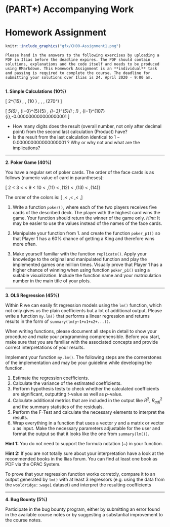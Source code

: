 # (PART\*) Accompanying Work {-}


# Homework Assignment {-}

```r
knitr::include_graphics("gfx/CH00-Assignment1.png")
```

```block2
Please hand in the answers to the following exercises by uploading a PDF in Ilias before the deadline expires. The PDF should contain solutions, explanations and the code itself and needs to be produced using RMarkdown. This Homework Assignment is an **individual** task and passing is required to complete the course. The deadline for submitting your solutions over Ilias is 24. April 2020 - 9:00 am.
  
```

**1. Simple Calculations (10%)**

\[ 2^{15} ,\quad
\frac{20}{\sqrt{\pi}} ,\quad
{10 \choose 5} ,\quad
\ln{\frac{2+4}{4+3}} ,\quad
\sqrt[3]{-27},\quad
\sin(270^\circ)
\]

\[ \log_5(6) ,\quad
\sum_{i=0}^{5}{5} ,\quad
\sum_{i=3}^{5}{i \; !} ,\quad
\prod_{i=1}^{107}{i},\quad
1-0.000000000000000001
\]

- How many digits does the result (overall number, not only after decimal point) from the second last calculation (Product) have?
- Is the result from the last calculation identical to $1-0.000000000000000001$ ? Why or why not and what are the implications? 

***

**2. Poker Game (40%)**

You have a regular set of poker cards. The order of the face cards is as follows (numeric value of card in parantheses): 

\[ 2 < 3 < \ldots < 9 < 10 < \text{Jack}\,(11) < \text{Queen}\,(12) < \text{King}\,(13) < \text{Ace}\,(14)\]

The order of the colors is: 
\[ \text{Diamonds}\,\diamondsuit < \text{Clubs}\,\clubsuit < \text{Hearts}\,\heartsuit < \text{Spades} \,\spadesuit\]

1. Write a function `poker()`, where each of the two players receives five cards of the described deck. The player with the highest card wins the game. Your function should return the winner of the game only. *Hint:* It may be easier to use the values instead of the names of the face cards.

2. Manipulate your function from 1. and create the function `poker_p1()` so that Player 1 has a 60% chance of getting a King and therefore wins more often. 

3. Make yourself familiar with the function `replicate()`. Apply your knowledge to the original and manipulated function and play the implemented games one million times. Visually prove that Player 1 has a higher chance of winning when using function `poker_p1()` using a suitable visualization. Include the function name and your matriculation number in the main title of your plots.

***

**3. OLS Regression (45%)**

Within R we can easily fit regression models using the `lm()` function, which not only gives us the plain coefficients but a lot of additional output. Please write a function `my.lm()` that performs a linear regression and returns results in the form of `summary(lm(y~1+x1+x2+...))`. 

When writing functions, please document all steps in detail to show your procedure and make your programming comprehensible. Before you start, make sure that you are familiar with the associated concepts and provide correct interpretations of your results.

Implement your function `my.lm()`. The following steps are the cornerstones of the implementation and may be your guideline while developing the function.

1. Estimate the regression coefficients.
2. Calculate the variance of the estimated coefficients.
3. Perform hypothesis tests to check whether the calculated coefficients are significant, outputting $t$-value as well as $p$-value.
4. Calculate additional metrics that are included in the output like $R^2$, $R_{adj}^2$ and the summary statistics of the residuals.
5. Perform the F-Test and calculate the necessary elements to interpret the results.
6. Wrap everything in a function that uses a vector $y$ and a matrix or vector $x$ as input. Make the necessary parameters adjustable for the user and format the output so that it looks like the one from `summary(lm())`. 

**Hint 1:** You do not need to support the formula notation (~) in your function.

**Hint 2:** If you are not totally sure about your interpretation have a look at the recommended books in the Ilias forum. You can find at least one book as PDF via the OPAC System.

To prove that your regression function works corretcly, compare it to an output generated by `lm()` with at least 3 regressors (e.g. using the data from the `wooldridge::wage1` dataset) and interpret the resulting coefficients

***

**4. Bug Bounty (5%)**

Participate in the bug bounty program, either by submitting an error found in the available course notes or by suggesting a substantial improvement to the course notes. 
<!--

```block2
Please hand in the answers to the following exercises by uploading a PDF in Ilias before the deadline expires. The PDF should contain solutions, explanations and the code itself and needs to be produced using RMarkdown. This Assignment is an **individual** task, will be graded and counts towards your final grade. The deadline for submitting your solutions is 6. June 2019 - 14:15.
  
```

**1. Documentation (10%)**

High-quality documentation is extremely important for programming projects. 10% of the marks for this assignment are awarded for high-quality documentation of your produced solution. Criteria for the evaluation are:

- Completeness and integrity of the code and user documentation
- Consistency and clarity of your program documentation
- Sharpness of additional explanations and descriptions
- Clarity of the code itself

***

**2. Poker Game (40%)**

You have a regular set of poker cards. The order of the face cards is as follows (numeric value of card in parantheses): 

\[ 2 < 3 < \ldots < 9 < 10 < \text{Jack}\,(11) < \text{Queen}\,(12) < \text{King}\,(13) < \text{Ace}\,(14)\]

The order of the colors is: 
\[ \text{Diamonds}\,\diamondsuit < \text{Clubs}\,\clubsuit < \text{Hearts}\,\heartsuit < \text{Spades} \,\spadesuit\]

1. Write a function `poker()`, where each of the two players receives five cards of the described deck. The player with the highest card wins the game. Your function should return the winner of the game only. *Hint:* It may be easier to use the values instead of the names of the face cards.

2. Manipulate your function from 1. and create the function `poker_p1()` so that Player 1 has a 60% chance of getting a King and therefore wins more often. 

3. Make yourself familiar with the function `replicate()`. Apply your knowledge to the original and manipulated function and play the implemented games one million times. Visually prove that Player 1 has a higher chance of winning when using function `poker_p1()` using a suitable visualization. Include the function name and your matriculation number in the main title of your plots.

***

**3. Big Data (45%)**

Handling huge datasets gets more and more important as the produced amount of data grows steadily. The zip-Archive `BigDataFiles` uploaded in Ilias contains data for multiple variables segmented into many files storing comma-separated values. Download the provided data, extract the files into a separate folder to your hard drive and write R-Code to solve the following tasks:

1. Load all files into R and combine all observations of the 25 Variables in an appropriate data structure.
2. Calculate the arithmetic mean, standard deviation, maximum and minimum for the 25 variables and combine the results including the name of the variable in a dataframe. Round mean and standard deviation to a single digit when listing them in the dataframe.
3. Which variable has the highest mean and which the highest standard deviation?
4. How many missing values (`NA`) are in the data? What percentage of the observations is missing?
5. What is the smallest absolute value in the dataset? To which variable does it belong and where is it located (index values)?
6. Assuming all 25 variables are drawn from normal distributions: Normalize the variables so that they are standard normally distributed.
7. What is the absolute maximum value in the dataset after normalization?
8. Perform a  Correlation-Test for every variable against every other and report the p-value of each test you performed in a table (rounded to 2 digits). Include this table in your document. How many tests have to be performed if simply following the directions in this question and how many are really necessary?
9. Interpret the two tests with smallest and highest p-value as learned in your undergraduate statistics course.

**Tip:** Depending on your computers' performance the requested computations may take some time. When developing your solution it is good advice not to perform all actions on the whole dataset every time you try your code. Select a few files (e.g. 10) and test your code with them first to get a working routine before computing the final results using the entire dataset.

**Bonus:** This exercise can be solved using many different ways. Generally, it is possible to do everything with completely vectorized functions instead of `for`, `while` or `repeat`-loops. You can earn a bonus on this exercise of *up to 20%* if you solve this exercise with vectorized code (`apply`, `lapply`, `mapply`, etc.). Decide before you start, rather use classical loops instead of 'failing' by trying to earn the bonus.

***

**4. Bug Bounty (5%)**

Participate in the bug bounty program, either by submitting an error found in the available course notes or by suggesting a substantial improvement to the course notes. 



# Assignment II {-}

```r
knitr::include_graphics("gfx/CH00-Assignment2.png")
```

```block2
This assignment consists of different exercises for Bachelor and Master Students - choose the correct set of tasks accordingly. Please hand in the answers to the following exercises as RMarkdown file (*.Rmd) via Email (benjamin.buchwitz@ku.de) and as paper copy before the deadline expires. This Assignment will be graded and counts towards your final grade. 
  
```

### Bachelor {-}

**1. OLS Regression**

Within R we can easily fit regression models using the `lm()` function, which not only gives us the plain coefficients but a lot of additional output. Please write a function `my.lm()` that performs a linear regression and returns results in the form of `summary(lm(y~1+x1+x2+...))`. 

When writing functions, please document all steps in detail to show your procedure and make your programming comprehensible.Before you start, make sure that you are familiar with the associated concepts. 

First, explain the theoretical concept of a $p$-value and how it relates to the different tests in the output of `summary(lm())`.

Second, implement your function `my.lm()`. The following steps are the cornerstones of the implementation and may be your guideline while developing the function.

1. Estimate the regression coefficients.
2. Calculate the variance of the estimated coefficients.
3. Perform hypothesis tests to check whether the calculated coefficients are significant, outputting $t$-value as well as $p$-value.
4. Calculate additional metrics that are included in the output like $R^2$, $R_{adj}^2$ and the summary statistics of the residuals.
5. Perform the F-Test and calculate the necessary elements to interpret the results.
6. Wrap everything in a function that uses a vector $y$ and a matrix or vector $x$ as input. Make the necessary parameters adjustable for the user and format the output so that it looks like the one from `summary(lm())`. Hint: You do not need to support the formula notation (~) in your function.

***

**2. Using OLS Regression**

Simulate a data set with one dependent and 20 independent variables that are normally i.i.d.. Each variable should have 100 observations. Use `set.seed()` to make your calculation reproducible. 

**Are there any significant ($\alpha$ = 5%) correlations between your regressors and the dependent variable?**

Conduct automated regressions using your own regression function `my.lm()` for all possible combinations of up to 5 regressors. Save your regression results in a suitable data structure and use this data structure to answer the following questions:

1. How many regressions did you conduct?
2. How many significant (1% and 5% significance level) regression coefficients did you receive?
3. How many significant regression coefficients you expect?
4. How can you explain the results from question 2 and possible deviations from your expectations (question 3)?
5. Plot the distribution of $p$-values individually for each regressor.
6. Which regression has the highest explanatory power? Show the respective regression and discuss your results. Use the regression shown to explain how to interpret the coefficients.

***


**3. Reflection**

Write a short paragraph on what you have learnt in this exercise about programming with R and about regression analysis and testing. Establish a relationship to your theoretical explanations about the $p$-value from task 1.

***


### Master {-}

**1. Logit/Probit Regression**

Within R we can fit a probit or logit regression model using the `glm()` function, which not only gives us the plain coefficients but a lot of additional output. Please write a function `my.probit()` or `my.logit()` that performs a probit or logit regression and returns results similar to `summary(glm(y~1+x1+x2+... , family = binomial(link = "probit" / "logit")))`. Hint: To produce the maximum-likelihood estimator you can use the `optim()`function.
When writing functions, please document all steps in detail to show your procedure and make your programming comprehensible.
Before you start, make sure that you are familiar with the associated concepts. First, explain the theoretical concept of a probit or logit regression as well as a $p$-value. Elaborate on how $p$-values relate to the different tests in the output of `summary(glm())`.

Second, implement your function `my.probit()` or `my.logit()`. The following steps are the cornerstones of the implementation and may be your guideline while developing the function.

1. Estimate the regression coefficients.
2. Calculate the variance of the estimated coefficients.
3. Perform hypothesis tests to check whether the calculated coefficients are significant, outputting $z$-value as well as $p$-value.
4. Calculate additional metrics that are included in the output like $AIC$, Deviances and the summary statistics of the residuals.
5. Wrap everything in a function that uses a vector $y$ and a matrix or vector $x$ as input. Make the necessary parameters adjustable for the user and format the output so that it looks similar to the one from `summary(glm())`. Hint: You do not need to support the formula notation (~) in your function.

***


**2. Using Probit / Logit Regression**

Simulate a data set with one dependent and 20 independent variables that are normally i.i.d.. Each variable should have 100 observations. Use `set.seed()` to make your calculation reproducible. 

**Are there any significant ($\alpha$ = 5%) correlations between your regressors and the dependent variable?**

Conduct automated regressions using your own regression function `my.probit()` or `my.logit()` for all possible combinations of up to 5 regressors. Save your regression results in a suitable data structure and use this data structure to answer the following questions:

1. How many regressions did you conduct?
2. How many significant (1% and 5% significance level) regression coefficients did you receive?
3. How many significant regression coefficients you expect?
4. How can you explain the results from question 2 and possible deviations from your expectations (question 3)?
5. Plot the distribution of $p$-values individually for each regressor.
6. Which regression has the highest explanatory power? Show the respective regression.
7. Use the regression shown in question 6 to explain how to interpret the coefficients. What information provide $AIC$, Null and Residual deviance?

***

**3. Reflection**

Write a short paragraph on what you have learnt in this exercise about programming with R and about regression analysis and testing. Establish a relationship to your theoretical explanations from task 1.




-->

<!--

**2. Simple Calculations (10%)**

\[ 2^{15} ,\quad
\frac{20}{\sqrt{\pi}} ,\quad
{10 \choose 5} ,\quad
\ln{\frac{2+4}{4+3}} ,\quad
\sqrt[3]{-27},\quad
\sin(270^\circ)
\]

\[ \log_5(6) ,\quad
\sum_{i=0}^{5}{5} ,\quad
\sum_{i=3}^{5}{i \; !} ,\quad
\prod_{i=1}^{107}{i},\quad
1-0.000000000000000001
\]

- How many digits does the result (overall number, not only after decimal point) from the second last calculation (Product) have?
- Is the result from the last calculation identical to $1-0.000000000000000001$ ? Why or why not and what are the implications? 

***

**3. Handling Data (15%)**

Define the following matrices in a way that you do not have to type in every number manually:
  
\[ A =
       \begin{pmatrix}
     5 & 6 & 7 \\
     8 & 9 & 12 \\
     \end{pmatrix}
     ,\quad 
     B =
       \begin{pmatrix}
     2 & 2 & 2 \\
     2 & 2 & 2 \\
     \end{pmatrix}
     ,\quad 
     C =
       \begin{pmatrix}
     1 & 0 \\
     0 & 1 \\
     \end{pmatrix}
     ,\quad 
     D =
       \begin{pmatrix}
     0 & 0 & 3 & 0 & 0\\
     0 & 0 & 5 & 0 & 0 \\
     \end{pmatrix}
\]
     
 
\[ E_{(57,57)} =
     \begin{pmatrix}
   89_{(1,1)} & 146_{(1,2)} & \cdots & 3281_{(1,57)} \\
   90_{(2,1)} & 147_{(2,2)} & \cdots & 3282_{(2,57)} \\
   \vdots  & \vdots  & \ddots & \vdots  \\
   145_{(57,1)} & 202_{(57,2)} & \cdots & 3337_{(57,57)}
   \end{pmatrix}
\]

- What is the element in the direct center of Matrix $E$?
- Are rows and columns of Matrix $E$ linear independent? Does this change for $E^T$?
- Briefly describe what the following code referring to Matrix $E$ does and returns:

```r
E[37:40 , 6:9] * matrix(seq(1 , 2.5 , by = .1 ), nrow = 4)
```

***

-->